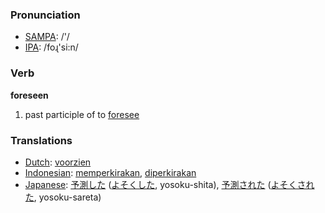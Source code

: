 === Pronunciation ===
*[[w:SAMPA|SAMPA]]: /'/
*[[w:IPA|IPA]]: /foɻ'si:n/

=== Verb ===

'''foreseen'''

# past participle of to [[foresee]]

=== Translations ===
*[[Dutch]]: [[voorzien]]
*[[Indonesian]]: [[kira|memperkirakan]], [[kira|diperkirakan]]
*[[Japanese]]: [[予測]]した ([[よそく]]した, yosoku-shita), [[予測]]された ([[よそく]]された, yosoku-sareta)